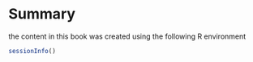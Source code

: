 # Summary

the content in this book was created using the following R environment

```r
sessionInfo()
```

